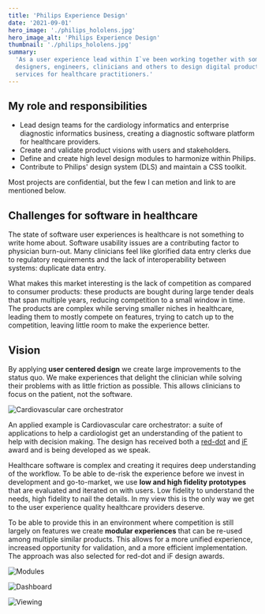```yaml
---
title: 'Philips Experience Design'
date: '2021-09-01'
hero_image: './philips_hololens.jpg'
hero_image_alt: 'Philips Experience Design'
thumbnail: './philips_hololens.jpg'
summary:
  'As a user experience lead within I`ve been working together with some amazing
  designers, engineers, clinicians and others to design digital products and
  services for healthcare practitioners.'
---
```


## My role and responsibilities

- Lead design teams for the cardiology informatics and enterprise diagnostic
  informatics business, creating a diagnostic software platform for healthcare
  providers.
- Create and validate product visions with users and stakeholders.
- Define and create high level design modules to harmonize within Philips.
- Contribute to Philips' design system (DLS) and maintain a CSS toolkit.

Most projects are confidential, but the few I can metion and link to are
mentioned below.

## Challenges for software in healthcare

The state of software user experiences is healthcare is not something to write
home about. Software usability issues are a contributing factor to physician
burn-out. Many clinicians feel like glorified data entry clerks due to
regulatory requirements and the lack of interoperability between systems:
duplicate data entry.

What makes this market interesting is the lack of competition as compared to
consumer products: these products are bought during large tender deals that span
multiple years, reducing competition to a small window in time. The products are
complex while serving smaller niches in healthcare, leading them to mostly
compete on features, trying to catch up to the competition, leaving little room
to make the experience better.

## Vision

By applying **user centered design** we create large improvements to the status
quo. We make experiences that delight the clinician while solving their problems
with as little friction as possible. This allows clinicians to focus on the
patient, not the software.

![Cardiovascular care orchestrator](./cco.png)

An applied example is Cardiovascular care orchestrator: a suite of applications
to help a cardiologist get an understanding of the patient to help with decision
making. The design has received both a
[red-dot](https://www.red-dot.org/project/cardiovascular-care-orchestrator-55426)
and
[iF](https://ifdesign.com/en/winner-ranking/project/cardiovascular-care-orchestrator/301044)
award and is being developed as we speak.

Healthcare software is complex and creating it requires deep understanding of
the workflow. To be able to de-risk the experience before we invest in
development and go-to-market, we use **low and high fidelity prototypes** that
are evaluated and iterated on with users. Low fidelity to understand the needs,
high fidelity to nail the details. In my view this is the only way we get to the
user experience quality healthcare providers deserve.

To be able to provide this in an environment where competition is still largely
on features we create **modular experiences** that can be re-used among multiple
similar products. This allows for a more unified experience, increased
opportunity for validation, and a more efficient implementation. The approach
was also selected for red-dot and iF design awards.

![Modules](./modules.png)

![Dashboard](./dashboard.jpg)

![Viewing](./viewing.jpg)
